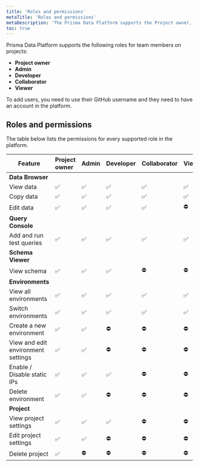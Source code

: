 ```yaml
---
title: 'Roles and permissions'
metaTitle: 'Roles and permissions'
metaDescription: 'The Prisma Data Platform supports the Project owner, Admin, Developer, Collaborator, and Viewer roles that you can assign to your team members and control which parts of the project they can only view and also edit.'
toc: true
---
```


<TopBlock>

Prisma Data Platform supports the following roles for team members on projects:

- **Project owner**
- **Admin**
- **Developer**
- **Collaborator**
- **Viewer**

To add users, you need to use their GitHub username and they need to have an account in the platform.

</TopBlock>

## Roles and permissions

The table below lists the permissions for every supported role in the platform.

| Feature                            | Project owner | Admin | Developer | Collaborator | Viewer |
| ---------------------------------- | :------------ | :---- | :-------- | :----------- | :----- |
| **Data Browser**                   |               |       |           |              |        |
| View data                          | ✅            | ✅    | ✅        | ✅           | ✅     |
| Copy data                          | ✅            | ✅    | ✅        | ✅           | ✅     |
| Edit data                          | ✅            | ✅    | ✅        | ✅           | ⛔️    |
| **Query Console**                  |               |       |           |              |        |
| Add and run test queries           | ✅            | ✅    | ✅        | ✅           | ✅     |
| **Schema Viewer**                  |               |       |           |              |        |
| View schema                        | ✅            | ✅    | ✅        | ⛔️          | ⛔️    |
| **Environments**                   |               |       |           |              |        |
| View all environments              | ✅            | ✅    | ✅        | ✅           | ✅     |
| Switch environments                | ✅            | ✅    | ✅        | ✅           | ✅     |
| Create a new environment           | ✅            | ✅    | ⛔️       | ⛔️          | ⛔️    |
| View and edit environment settings | ✅            | ✅    | ⛔️       | ⛔️          | ⛔️    |
| Enable / Disable static IPs        | ✅            | ✅    | ✅        | ⛔️          | ⛔️    |
| Delete environment                 | ✅            | ✅    | ⛔️       | ⛔️          | ⛔️    |
| **Project**                        |               |       |           |              |        |
| View project settings              | ✅            | ✅    | ✅        | ⛔️          | ⛔️    |
| Edit project settings              | ✅            | ✅    | ⛔️       | ⛔️          | ⛔️    |
| Delete project                     | ✅            | ⛔️   | ⛔️       | ⛔️          | ⛔️    |
